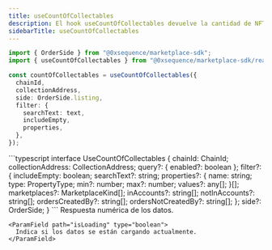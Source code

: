 ```yaml
---
title: useCountOfCollectables
description: El hook useCountOfCollectables devuelve la cantidad de NFTs en una colección.
sidebarTitle: useCountOfCollectables
---
```


```typescript
import { OrderSide } from "@0xsequence/marketplace-sdk";
import { useCountOfCollectables } from "@0xsequence/marketplace-sdk/react";

const countOfCollectables = useCountOfCollectables({
  chainId,
  collectionAddress,
  side: OrderSide.listing,
  filter: {
    searchText: text,
    includeEmpty,
    properties,
  },
});
```

<ResponseField name="useCountOfCollectables details">
  <ResponseField name="* params" />

  <Expandable>
    ```typescript
    interface UseCountOfCollectables {
      chainId: ChainId;
      collectionAddress: CollectionAddress;
      query?: { enabled?: boolean };
      filter?: {
        includeEmpty: boolean;
        searchText?: string;
        properties?: {
          name: string;
          type: PropertyType;
          min?: number;
          max?: number;
          values?: any[];
        }[];
        marketplaces?: MarketplaceKind[];
        inAccounts?: string[];
        notInAccounts?: string[];
        ordersCreatedBy?: string[];
        ordersNotCreatedBy?: string[];
      };
      side?: OrderSide;
    }
    ```
  </Expandable>

  <ResponseField name="* return properties" />

  <Expandable>
    <ParamField path="data" type="number">
      Respuesta numérica de los datos.
    </ParamField>

    <ParamField path="isLoading" type="boolean">
      Indica si los datos se están cargando actualmente.
    </ParamField>
  </Expandable>
</ResponseField>